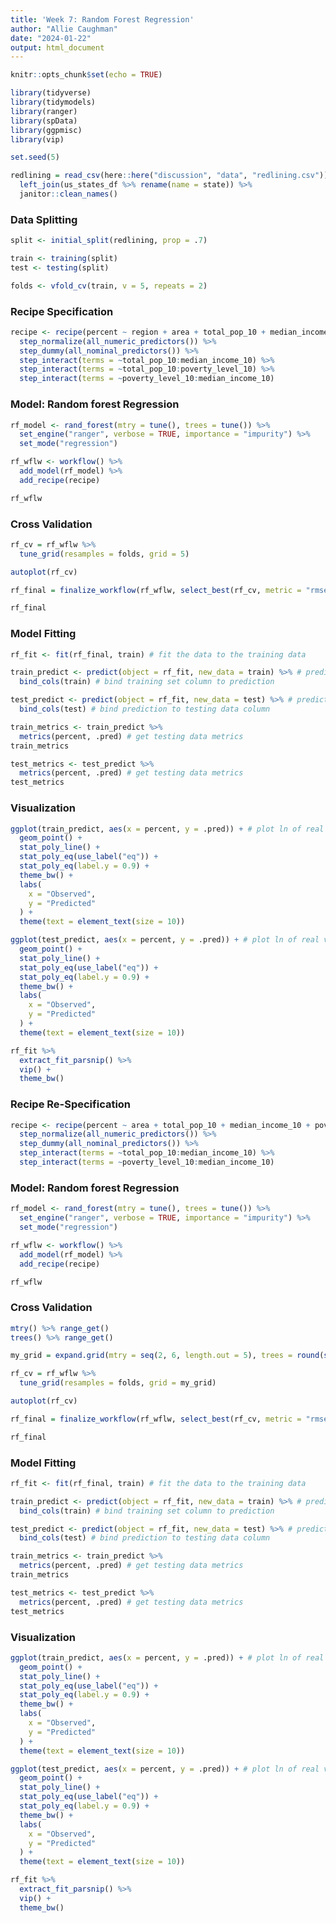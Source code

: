 ```yaml
---
title: 'Week 7: Random Forest Regression'
author: "Allie Caughman"
date: "2024-01-22"
output: html_document
---
```


```r
knitr::opts_chunk$set(echo = TRUE)

library(tidyverse)
library(tidymodels)
library(ranger)
library(spData)
library(ggpmisc)
library(vip)

set.seed(5)
```

```r
redlining = read_csv(here::here("discussion", "data", "redlining.csv")) %>% 
  left_join(us_states_df %>% rename(name = state)) %>% 
  janitor::clean_names()
```

### Data Splitting

```r
split <- initial_split(redlining, prop = .7)

train <- training(split)
test <- testing(split)

folds <- vfold_cv(train, v = 5, repeats = 2)
```

### Recipe Specification

```r
recipe <- recipe(percent ~ region + area + total_pop_10 + median_income_10 + poverty_level_10, data = train)%>%
  step_normalize(all_numeric_predictors()) %>% 
  step_dummy(all_nominal_predictors()) %>% 
  step_interact(terms = ~total_pop_10:median_income_10) %>% 
  step_interact(terms = ~total_pop_10:poverty_level_10) %>% 
  step_interact(terms = ~poverty_level_10:median_income_10) 
```

### Model: Random forest Regression

```r
rf_model <- rand_forest(mtry = tune(), trees = tune()) %>%
  set_engine("ranger", verbose = TRUE, importance = "impurity") %>% 
  set_mode("regression")
```

```r
rf_wflw <- workflow() %>%
  add_model(rf_model) %>%
  add_recipe(recipe)

rf_wflw
```

### Cross Validation

```r
rf_cv = rf_wflw %>%
  tune_grid(resamples = folds, grid = 5)
```

```r
autoplot(rf_cv)
```

```r
rf_final = finalize_workflow(rf_wflw, select_best(rf_cv, metric = "rmse"))

rf_final
```

### Model Fitting

```r
rf_fit <- fit(rf_final, train) # fit the data to the training data
```

```r
train_predict <- predict(object = rf_fit, new_data = train) %>% # predict the training set
  bind_cols(train) # bind training set column to prediction

test_predict <- predict(object = rf_fit, new_data = test) %>% # predict the training set
  bind_cols(test) # bind prediction to testing data column
```

```r
train_metrics <- train_predict %>%
  metrics(percent, .pred) # get testing data metrics
train_metrics

test_metrics <- test_predict %>%
  metrics(percent, .pred) # get testing data metrics
test_metrics
```

### Visualization

```r
ggplot(train_predict, aes(x = percent, y = .pred)) + # plot ln of real versus ln of predicted
  geom_point() +
  stat_poly_line() +
  stat_poly_eq(use_label("eq")) +
  stat_poly_eq(label.y = 0.9) +
  theme_bw() +
  labs(
    x = "Observed",
    y = "Predicted"
  ) +
  theme(text = element_text(size = 10))

ggplot(test_predict, aes(x = percent, y = .pred)) + # plot ln of real versus ln of predicted
  geom_point() +
  stat_poly_line() +
  stat_poly_eq(use_label("eq")) +
  stat_poly_eq(label.y = 0.9) +
  theme_bw() +
  labs(
    x = "Observed",
    y = "Predicted"
  ) +
  theme(text = element_text(size = 10))
```

```r
rf_fit %>%
  extract_fit_parsnip() %>%
  vip() +
  theme_bw()
```

### Recipe Re-Specification

```r
recipe <- recipe(percent ~ area + total_pop_10 + median_income_10 + poverty_level_10, data = train)%>%
  step_normalize(all_numeric_predictors()) %>% 
  step_dummy(all_nominal_predictors()) %>% 
  step_interact(terms = ~total_pop_10:median_income_10) %>% 
  step_interact(terms = ~poverty_level_10:median_income_10) 
```

### Model: Random forest Regression

```r
rf_model <- rand_forest(mtry = tune(), trees = tune()) %>%
  set_engine("ranger", verbose = TRUE, importance = "impurity") %>% 
  set_mode("regression")
```

```r
rf_wflw <- workflow() %>%
  add_model(rf_model) %>%
  add_recipe(recipe)

rf_wflw
```

### Cross Validation

```r
mtry() %>% range_get()
trees() %>% range_get()

my_grid = expand.grid(mtry = seq(2, 6, length.out = 5), trees = round(seq(50, 2000, length.out = 10)))

rf_cv = rf_wflw %>%
  tune_grid(resamples = folds, grid = my_grid)
```

```r
autoplot(rf_cv)
```

```r
rf_final = finalize_workflow(rf_wflw, select_best(rf_cv, metric = "rmse"))

rf_final
```

### Model Fitting

```r
rf_fit <- fit(rf_final, train) # fit the data to the training data
```

```r
train_predict <- predict(object = rf_fit, new_data = train) %>% # predict the training set
  bind_cols(train) # bind training set column to prediction

test_predict <- predict(object = rf_fit, new_data = test) %>% # predict the training set
  bind_cols(test) # bind prediction to testing data column
```

```r
train_metrics <- train_predict %>%
  metrics(percent, .pred) # get testing data metrics
train_metrics

test_metrics <- test_predict %>%
  metrics(percent, .pred) # get testing data metrics
test_metrics
```

### Visualization

```r
ggplot(train_predict, aes(x = percent, y = .pred)) + # plot ln of real versus ln of predicted
  geom_point() +
  stat_poly_line() +
  stat_poly_eq(use_label("eq")) +
  stat_poly_eq(label.y = 0.9) +
  theme_bw() +
  labs(
    x = "Observed",
    y = "Predicted"
  ) +
  theme(text = element_text(size = 10))

ggplot(test_predict, aes(x = percent, y = .pred)) + # plot ln of real versus ln of predicted
  geom_point() +
  stat_poly_line() +
  stat_poly_eq(use_label("eq")) +
  stat_poly_eq(label.y = 0.9) +
  theme_bw() +
  labs(
    x = "Observed",
    y = "Predicted"
  ) +
  theme(text = element_text(size = 10))
```

```r
rf_fit %>%
  extract_fit_parsnip() %>%
  vip() +
  theme_bw()
```


